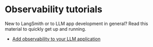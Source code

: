 # Observability tutorials

New to LangSmith or to LLM app development in general? Read this material to quickly get up and running.

- [Add observability to your LLM application](./tutorials/observability)
